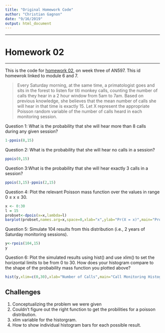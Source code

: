 ```yaml
---
title: "Original Homework Code"
author: "Christian Gagnon"
date: "9/16/2019"
output: html_document
---
```

***

# Homework 02

***

This is the code for [homework 02](https://fuzzyatelin.github.io/bioanth-stats/homework-02.html), on week three of AN597. This id homewrok linked to module 6 and 7.

>Every Saturday morning, at the same time, a primatologist goes and sits in the forest to listen for titi monkey calls, counting the number of calls they hear in a 2 hour window from 5am to 7am. Based on previous knowledge, she believes that the mean number of calls she will hear in that time is exactly 15. Let X represent the appropriate Poisson random variable of the number of calls heard in each monitoring session.

Question 1: What is the probability that she will hear more than 8 calls during any given session?
```r
1-ppois(8,15)
```

Question 2: What is the probability that she will hear no calls in a session?
```r
ppois(0,15)
```

Question 3:What is the probability that she will hear exactly 3 calls in a session?
```r
ppois(3,15)-ppois(2,15)
```


Question 4: Plot the relevant Poisson mass function over the values in range 0 ≤ x ≤ 30.
```r
x <- 0:30
l = 15
probset<-dpois(x=x,lambda=l)
barplot(probset,names.arg=x,space=0,xlab="x",ylab="Pr(X = x)",main="Probability Mass Function")
```

Question 5: Simulate 104 results from this distribution (i.e., 2 years of Saturday monitoring sessions).
```r
y<-rpois(104,15)
y
```


Question 6: Plot the simulated results using hist() and use xlim() to set the horizontal limits to be from 0 to 30. How does your histogram compare to the shape of the probability mass function you plotted above?
```r
hist(y,xlim=c(0,30),xlab="Number of Calls",main="Call Monitoring Histogram",breaks=30)
```

## Challenges

<ol>
<li>Conceptualizing the problem we were given</li>
<li>Couldn't figure out the right function to get the probilities for a poisson distribution.</li>
<li>xlim variable for the historgram.</li>
<li>How to show individual histogram bars for each possible result.</li>
</ol>